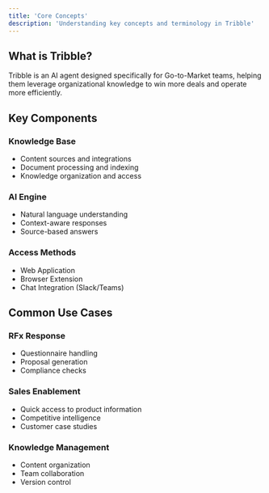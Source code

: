 ```yaml
---
title: 'Core Concepts'
description: 'Understanding key concepts and terminology in Tribble'
---
```


## What is Tribble?

Tribble is an AI agent designed specifically for Go-to-Market teams, helping them leverage organizational knowledge to win more deals and operate more efficiently.

## Key Components

### Knowledge Base
- Content sources and integrations
- Document processing and indexing
- Knowledge organization and access

### AI Engine
- Natural language understanding
- Context-aware responses
- Source-based answers

### Access Methods
- Web Application
- Browser Extension
- Chat Integration (Slack/Teams)

## Common Use Cases

### RFx Response
- Questionnaire handling
- Proposal generation
- Compliance checks

### Sales Enablement
- Quick access to product information
- Competitive intelligence
- Customer case studies

### Knowledge Management
- Content organization
- Team collaboration
- Version control 